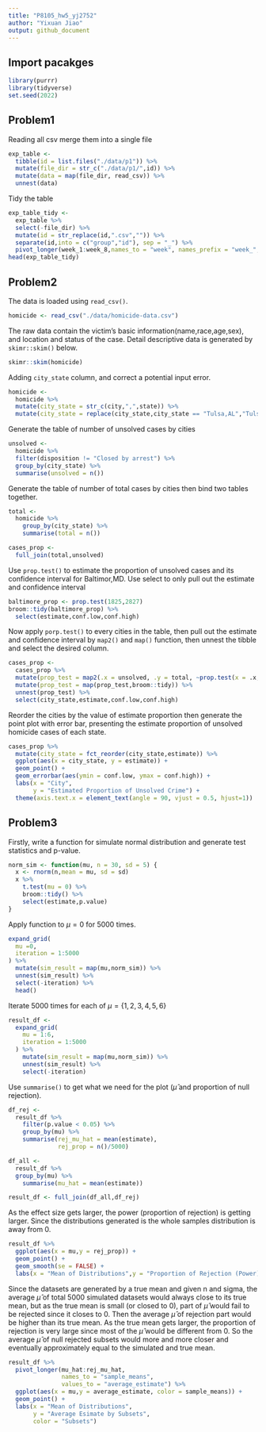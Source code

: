 ```yaml
---
title: "P8105_hw5_yj2752"
author: "Yixuan Jiao"
output: github_document
---
```

## Import pacakges
```r
library(purrr)
library(tidyverse)
set.seed(2022)
```


## Problem1
Reading all csv merge them into a single file
```r
exp_table <- 
  tibble(id = list.files("./data/p1")) %>%
  mutate(file_dir = str_c("./data/p1/",id)) %>%
  mutate(data = map(file_dir, read_csv)) %>%
  unnest(data)
```
Tidy the table
```r
exp_table_tidy <- 
  exp_table %>%
  select(-file_dir) %>%
  mutate(id = str_replace(id,".csv","")) %>%
  separate(id,into = c("group","id"), sep = "_") %>%
  pivot_longer(week_1:week_8,names_to = "week", names_prefix = "week_",values_to = "data")
head(exp_table_tidy)
```

## Problem2
The data is loaded using `read_csv()`.
```r
homicide <- read_csv("./data/homicide-data.csv")
```
The raw data contain the victim's basic information(name,race,age,sex), and location and status of the case. Detail descriptive data is generated by `skimr::skim()` below.
```r
skimr::skim(homicide)
```
Adding `city_state` column, and correct a potential input error.
```r
homicide <- 
  homicide %>%
  mutate(city_state = str_c(city,",",state)) %>%
  mutate(city_state = replace(city_state,city_state == "Tulsa,AL","Tulsa,OK"))
```
Generate the table of number of unsolved cases by cities
```r
unsolved <-
  homicide %>%
  filter(disposition != "Closed by arrest") %>%
  group_by(city_state) %>%
  summarise(unsolved = n())
```
Generate the table of number of total cases by cities then bind two tables together.
```r
total <-
  homicide %>%
    group_by(city_state) %>%
    summarise(total = n())

cases_prop <- 
  full_join(total,unsolved)
```
Use `prop.test()` to estimate the proportion of unsolved cases and its confidence interval for Baltimor,MD. Use select to only pull out the estimate and confidence interval
```r
baltimore_prop <- prop.test(1825,2827)
broom::tidy(baltimore_prop) %>%
  select(estimate,conf.low,conf.high)
```
Now apply `porp.test()` to every cities in the table, then pull out the estimate and confidence interval by `map2()` and `map()` function, then unnest the tibble and select the desired column.
```r
cases_prop <- 
  cases_prop %>%
  mutate(prop_test = map2(.x = unsolved, .y = total, ~prop.test(x = .x, n = .y))) %>%
  mutate(prop_test = map(prop_test,broom::tidy)) %>%
  unnest(prop_test) %>%
  select(city_state,estimate,conf.low,conf.high)
```
Reorder the cities by the value of estimate proportion then generate the point plot with error bar, presenting the estimate proportion of unsolved homicide cases of each state.
```r
cases_prop %>%
  mutate(city_state = fct_reorder(city_state,estimate)) %>%
  ggplot(aes(x = city_state, y = estimate)) +
  geom_point() +
  geom_errorbar(aes(ymin = conf.low, ymax = conf.high)) +
  labs(x = "City",
       y = "Estimated Proportion of Unsolved Crime") +
  theme(axis.text.x = element_text(angle = 90, vjust = 0.5, hjust=1))
```

## Problem3
Firstly, write a function for simulate normal distribution and generate test statistics and p-value.
```r
norm_sim <- function(mu, n = 30, sd = 5) {
  x <- rnorm(n,mean = mu, sd = sd)
  x %>%
    t.test(mu = 0) %>%
    broom::tidy() %>%
    select(estimate,p.value)
}
```
Apply function to $\mu = 0$ for 5000 times.
```r
expand_grid(
  mu =0,
  iteration = 1:5000
) %>%
  mutate(sim_result = map(mu,norm_sim)) %>%
  unnest(sim_result) %>% 
  select(-iteration) %>%
  head()
```
Iterate 5000 times for each of $\mu = \{1,2,3,4,5,6\}$
```r
result_df <-
  expand_grid(
    mu = 1:6,
    iteration = 1:5000
  ) %>%
    mutate(sim_result = map(mu,norm_sim)) %>%
    unnest(sim_result) %>% 
    select(-iteration)
```
Use `summarise()` to get what we need for the plot ($\hat{\mu}$ and proportion of null rejection).
```r
df_rej <-
  result_df %>%
    filter(p.value < 0.05) %>%
    group_by(mu) %>%
    summarise(rej_mu_hat = mean(estimate),
              rej_prop = n()/5000)

df_all <-
  result_df %>%
  group_by(mu) %>%
    summarise(mu_hat = mean(estimate))

result_df <- full_join(df_all,df_rej)
```
As the effect size gets larger, the power (proportion of rejection) is getting larger. Since the distributions generated is the whole samples distribution is away from 0.
```r
result_df %>%
  ggplot(aes(x = mu,y = rej_prop)) +
  geom_point() +
  geom_smooth(se = FALSE) +
  labs(x = "Mean of Distributions",y = "Proportion of Rejection (Power)")
```
Since the datasets are generated by a true mean and given n and sigma, the average $\hat{\mu}$ of total 5000 simulated datasets would always close to its true mean, but as the true mean is small (or closed to 0), part of $\hat{\mu}$ would fail to be rejected since it closes to 0. Then the average $\hat{\mu}$ of rejection part would be higher than its true mean. As the true mean gets larger, the proportion of rejection is very large since most of the $\hat{\mu}$ would be different from 0. So the average $\hat{\mu}$ of null rejected subsets would more and more closer and eventually approximately equal to the simulated and true mean.
```r
result_df %>%
  pivot_longer(mu_hat:rej_mu_hat, 
               names_to = "sample_means",
               values_to = "average_estimate") %>%
  ggplot(aes(x = mu,y = average_estimate, color = sample_means)) +
  geom_point() +
  labs(x = "Mean of Distributions",
       y = "Average Esimate by Subsets",
       color = "Subsets")
```

